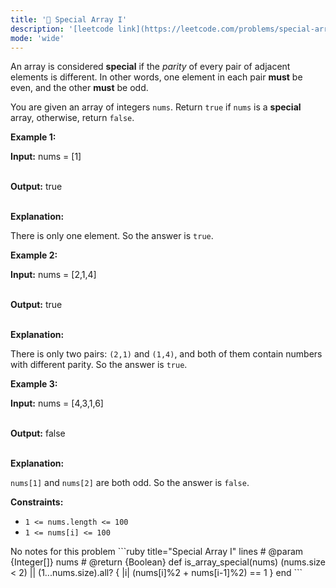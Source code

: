 ```yaml
---
title: '🧩 Special Array I'
description: '[leetcode link](https://leetcode.com/problems/special-array-i/description/)'
mode: 'wide'
---
```

<Tabs>
  <Tab title="Question" icon="circle-question" iconType="regular">
    <Card>
      <p>An array is considered <strong>special</strong> if the <em>parity</em> of every pair of adjacent elements is different. In other words, one element in each pair <strong>must</strong> be even, and the other <strong>must</strong> be odd.</p>  <p>You are given an array of integers <code>nums</code>. Return <code>true</code> if <code>nums</code> is a <strong>special</strong> array, otherwise, return <code>false</code>.</p>   <p><strong class="example">Example 1:</strong></p>  <div class="example-block"> <p><strong>Input:</strong> <span class="example-io">nums = [1]</span></p>  <p><br/> <strong>Output:</strong> <span class="example-io">true</span></p>  <p><br/> <strong>Explanation:</strong></p>  <p>There is only one element. So the answer is <code>true</code>.</p> </div>  <p><strong class="example">Example 2:</strong></p>  <div class="example-block"> <p><strong>Input:</strong> <span class="example-io">nums = [2,1,4]</span></p>  <p><br/> <strong>Output:</strong> <span class="example-io">true</span></p>  <p><br/> <strong>Explanation:</strong></p>  <p>There is only two pairs: <code>(2,1)</code> and <code>(1,4)</code>, and both of them contain numbers with different parity. So the answer is <code>true</code>.</p> </div>  <p><strong class="example">Example 3:</strong></p>  <div class="example-block"> <p><strong>Input:</strong> <span class="example-io">nums = [4,3,1,6]</span></p>  <p><br/> <strong>Output:</strong> <span class="example-io">false</span></p>  <p><br/> <strong>Explanation:</strong></p>  <p><code>nums[1]</code> and <code>nums[2]</code> are both odd. So the answer is <code>false</code>.</p> </div>   <p><strong>Constraints:</strong></p>  <ul>  <li><code>1 &lt;= nums.length &lt;= 100</code></li>  <li><code>1 &lt;= nums[i] &lt;= 100</code></li> </ul> 
    </Card>
  </Tab>
  <Tab title="Solution" icon="lightbulb" iconType="regular" >
    <Card>
      No notes for this problem
    </Card>
  <Expandable title="code">
    <CodeGroup dropdown>
```ruby title="Special Array I" lines
# @param {Integer[]} nums
# @return {Boolean}
def is_array_special(nums)
  (nums.size < 2) || (1...nums.size).all? { |i| (nums[i]%2 + nums[i-1]%2) == 1  }
end
```
    </CodeGroup>
  </Expandable>
  </Tab>
</Tabs>